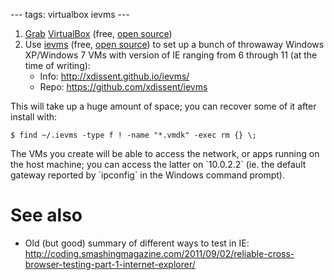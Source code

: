---
tags: virtualbox ievms
---
# [https://www.virtualbox.org/wiki/Downloads Grab] [[VirtualBox]] (free, [[open source]])
# Use [[ievms]] (free, [[open source]]) to set up a bunch of throwaway Windows XP/Windows 7 VMs with version of IE ranging from 6 through 11 (at the time of writing):
#* Info: http://xdissent.github.io/ievms/
#* Repo: https://github.com/xdissent/ievms

This will take up a huge amount of space; you can recover some of it after install with:

<pre lang="shell">$ find ~/.ievms -type f ! -name "*.vmdk" -exec rm {} \;</pre>

The VMs you create will be able to access the network, or apps running on the host machine; you can access the latter on `10.0.2.2` (ie. the default gateway reported by `ipconfig` in the Windows command prompt).

= See also =

* Old (but good) summary of different ways to test in IE: http://coding.smashingmagazine.com/2011/09/02/reliable-cross-browser-testing-part-1-internet-explorer/
